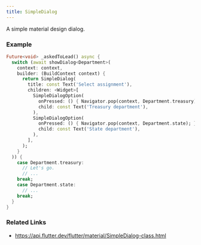 ```yaml
---
title: SimpleDialog
---
```


A simple material design dialog.

### Example

```dart liveslice=SimpleDialog
Future<void> _askedToLead() async {
  switch (await showDialog<Department>(
    context: context,
    builder: (BuildContext context) {
      return SimpleDialog(
        title: const Text('Select assignment'),
        children: <Widget>[
          SimpleDialogOption(
            onPressed: () { Navigator.pop(context, Department.treasury); },
            child: const Text('Treasury department'),
          ),
          SimpleDialogOption(
            onPressed: () { Navigator.pop(context, Department.state); },
            child: const Text('State department'),
          ),
        ],
      );
    }
  )) {
    case Department.treasury:
      // Let's go.
      // ...
    break;
    case Department.state:
      // ...
    break;
  }
}
```

### Related Links
- https://api.flutter.dev/flutter/material/SimpleDialog-class.html
